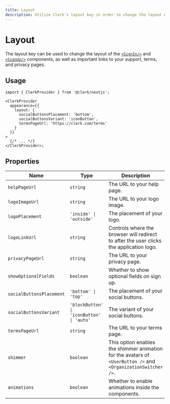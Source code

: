 ---
title: Layout
description: Utilize Clerk's layout key in order to change the layout of the <SignIn /> and <SignUp /> components, as well as important links to your support, terms and privacy pages.
---

# Layout

The layout key can be used to change the layout of the [`<SignIn/>`](/docs/components/authentication/sign-in) and [`<SignUp/>`](/docs/components/authentication/sign-up) components, as well as important links to your support, terms, and privacy pages.

## Usage

```tsx filename="app.tsx"
import { ClerkProvider } from '@clerk/nextjs';

<ClerkProvider
  appearance={{
    layout: {
      socialButtonsPlacement: 'bottom',
      socialButtonsVariant: 'iconButton',
      termsPageUrl: 'https://clerk.com/terms'
    }
  }}
>
  {/* ... */}
</ClerkProvider>;
```

## Properties

| Name | Type | Description |
| --- | --- | --- |
| `helpPageUrl` | `string` | The URL to your help page. |
| `logoImageUrl` | `string` | The URL to your logo image. |
| `logoPlacement` | `'inside' \| 'outside'` | The placement of your logo.  |
| `logoLinkUrl` | `string` | Controls where the browser will redirect to after the user clicks the application logo. |
| `privacyPageUrl` | `string` | The URL to your privacy page. |
| `showOptionalFields` | `boolean` | Whether to show optional fields on sign up. |
| `socialButtonsPlacement` | `'bottom' \| 'top'` | The placement of your social buttons. |
| `socialButtonsVariant` | `'blockButton' \| 'iconButton' \| 'auto'` | The variant of your social buttons. |
| `termsPageUrl` | `string` | The URL to your terms page. |
| `shimmer` | `boolean` | This option enables the shimmer animation for the avatars of `<UserButton />` and `<OrganizationSwitcher />`. |
| `animations` | `boolean` | Whether to enable animations inside the components. |
